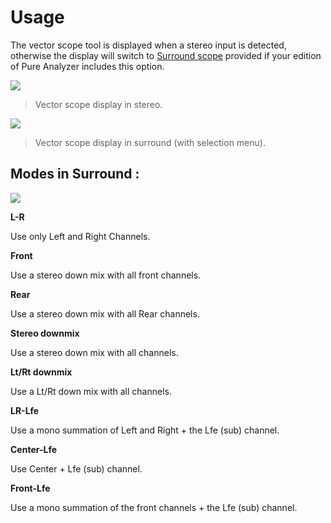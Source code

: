 # Usage
The vector scope tool is displayed when a stereo input is detected, otherwise the display will switch to [Surround scope](06_Nebula_Surround_scope_01_Usage.md) provided if your edition of Pure Analyzer includes this option.

![](https://media.githubusercontent.com/media/FLUX-SE/doc_images/main/Analyzer/VectorScope/Main.png)

> Vector scope display in stereo.

![](https://media.githubusercontent.com/media/FLUX-SE/doc_images/main/Analyzer/VectorScope/Stereo.png)

> Vector scope display in surround (with selection menu).

## Modes in Surround :

![](https://media.githubusercontent.com/media/FLUX-SE/doc_images/main/Analyzer/VectorScope/SurroundModes.png)

**L-R**

Use only Left and Right Channels.

**Front**

Use a stereo down mix with all front channels.

**Rear**

Use a stereo down mix with all Rear channels.

**Stereo downmix**

Use a stereo down mix with all channels.

**Lt/Rt downmix**

Use a Lt/Rt down mix with all channels.

**LR-Lfe**

Use a mono summation of Left and Right + the Lfe (sub) channel.

**Center-Lfe**

Use Center + Lfe (sub) channel.

**Front-Lfe**

Use a mono summation of the front channels + the Lfe (sub) channel.


